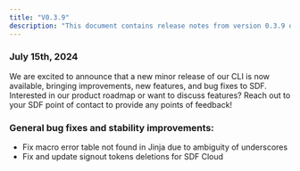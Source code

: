 ```yaml
---
title: "V0.3.9"
description: "This document contains release notes from version 0.3.9 of SDF."
---
```

### July 15th, 2024

We are excited to announce that a new minor release of our CLI is now available, bringing
 improvements, new features, and bug fixes to SDF. Interested in our product roadmap or want to 
discuss features? Reach out to your SDF point of contact to provide any points of feedback!

### General bug fixes and stability improvements:
- Fix macro error table not found in Jinja due to ambiguity of underscores
- Fix and update signout tokens deletions for SDF Cloud
